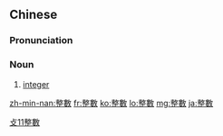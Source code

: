 {{also|整数}}
==Chinese==
{{zh-forms|s=整数}}

===Pronunciation===
{{zh-pron
|m=zhěngshù
|c=zing2 sou3
|mn=qz,tw,xm,zz:chéng-sò͘
|cat=n
}}

===Noun===
{{zh-noun}}

# {{lb|zh|Advanced Mandarin}} [[integer]]

[[Category:zh:Mathematics|攴11整數]]

[[zh-min-nan:整數]]
[[fr:整數]]
[[ko:整數]]
[[lo:整數]]
[[mg:整數]]
[[ja:整數]]
